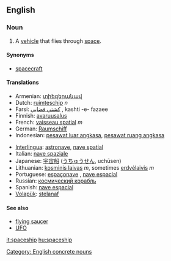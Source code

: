 ==English==

===Noun===
{{en-noun}}

# A [[vehicle]] that flies through [[space]].

====Synonyms====
* [[spacecraft]]

====Translations====
{{top}}
* Armenian: [[տիեզերանավ]]
*Dutch: [[ruimteschip]] ''n''
*Farsi: [[كشتي فضايي]] , kashti -e- fazaee
*Finnish: [[avaruusalus]]
*French: [[vaisseau spatial]] ''m''
*German: [[Raumschiff]] 
*Indonesian: [[pesawat luar angkasa]], [[pesawat ruang angkasa]]
{{mid}}
*[[Interlingua]]: [[astronave]], [[nave spatial]] 
*Italian: [[nave spaziale]] 
*Japanese: [[宇宙船]] ([[うちゅうせん]], uchūsen)
*Lithuanian: [[kosminis laivas]] ''m'', sometimes [[erdvėlaivis]] ''m''
*Portuguese: [[espaçonave]] {{f}}, [[nave espacial]] 
* Russian: [[космический корабль]] {{m}}
*Spanish: [[nave espacial]] 
*[[Volapük]]: [[stelanaf]]
{{bottom}}

====See also====
*[[flying saucer]]
*[[UFO]]

[[Category: English concrete nouns]]

[[it:spaceship]]
[[hu:spaceship]]